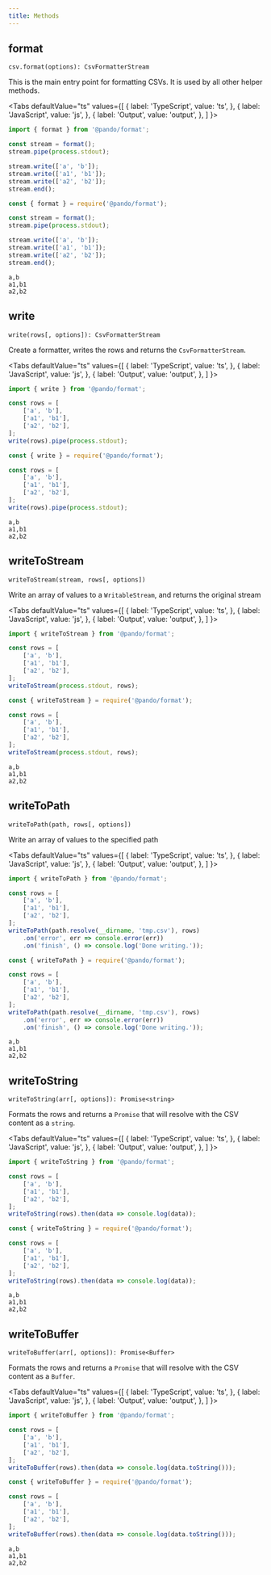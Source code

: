 ```yaml
---
title: Methods
---
```


## format
`csv.format(options): CsvFormatterStream`

This is the main entry point for formatting CSVs. It is used by all other helper methods.

<Tabs
  defaultValue="ts"
  values={[
    { label: 'TypeScript', value: 'ts', },
    { label: 'JavaScript', value: 'js', },
    { label: 'Output', value: 'output', },
  ]
}>
<TabItem value="ts">

```ts
import { format } from '@pando/format';

const stream = format();
stream.pipe(process.stdout);

stream.write(['a', 'b']);
stream.write(['a1', 'b1']);
stream.write(['a2', 'b2']);
stream.end();
```

</TabItem>
<TabItem value="js">

```js
const { format } = require('@pando/format');

const stream = format();
stream.pipe(process.stdout);

stream.write(['a', 'b']);
stream.write(['a1', 'b1']);
stream.write(['a2', 'b2']);
stream.end();
```

</TabItem>
<TabItem value="output">

```
a,b
a1,b1
a2,b2
```

</TabItem>
</Tabs>

## write
`write(rows[, options]): CsvFormatterStream`

Create a formatter, writes the rows and returns the `CsvFormatterStream`.

<Tabs
  defaultValue="ts"
  values={[
    { label: 'TypeScript', value: 'ts', },
    { label: 'JavaScript', value: 'js', },
    { label: 'Output', value: 'output', },
  ]
}>
<TabItem value="ts">

```ts
import { write } from '@pando/format';

const rows = [
    ['a', 'b'],
    ['a1', 'b1'],
    ['a2', 'b2'],
];
write(rows).pipe(process.stdout);
```

</TabItem>
<TabItem value="js">

```js
const { write } = require('@pando/format');

const rows = [
    ['a', 'b'],
    ['a1', 'b1'],
    ['a2', 'b2'],
];
write(rows).pipe(process.stdout);
```

</TabItem>
<TabItem value="output">

```
a,b
a1,b1
a2,b2
```

</TabItem>
</Tabs>

## writeToStream
`writeToStream(stream, rows[, options])`

Write an array of values to a `WritableStream`, and returns the original stream

<Tabs
  defaultValue="ts"
  values={[
    { label: 'TypeScript', value: 'ts', },
    { label: 'JavaScript', value: 'js', },
    { label: 'Output', value: 'output', },
  ]
}>
<TabItem value="ts">

```ts
import { writeToStream } from '@pando/format';

const rows = [
    ['a', 'b'],
    ['a1', 'b1'],
    ['a2', 'b2'],
];
writeToStream(process.stdout, rows);
```

</TabItem>
<TabItem value="js">

```js
const { writeToStream } = require('@pando/format');

const rows = [
    ['a', 'b'],
    ['a1', 'b1'],
    ['a2', 'b2'],
];
writeToStream(process.stdout, rows);
```

</TabItem>
<TabItem value="output">

```
a,b
a1,b1
a2,b2
```

</TabItem>
</Tabs>

## writeToPath
`writeToPath(path, rows[, options])`

Write an array of values to the specified path

<Tabs
  defaultValue="ts"
  values={[
    { label: 'TypeScript', value: 'ts', },
    { label: 'JavaScript', value: 'js', },
    { label: 'Output', value: 'output', },
  ]
}>
<TabItem value="ts">

```ts
import { writeToPath } from '@pando/format';

const rows = [
    ['a', 'b'],
    ['a1', 'b1'],
    ['a2', 'b2'],
];
writeToPath(path.resolve(__dirname, 'tmp.csv'), rows)
    .on('error', err => console.error(err))
    .on('finish', () => console.log('Done writing.'));

```

</TabItem>
<TabItem value="js">

```js
const { writeToPath } = require('@pando/format');

const rows = [
    ['a', 'b'],
    ['a1', 'b1'],
    ['a2', 'b2'],
];
writeToPath(path.resolve(__dirname, 'tmp.csv'), rows)
    .on('error', err => console.error(err))
    .on('finish', () => console.log('Done writing.'));

```

</TabItem>
<TabItem value="output">

```
a,b
a1,b1
a2,b2
```

</TabItem>
</Tabs>

## writeToString
`writeToString(arr[, options]): Promise<string>`

Formats the rows and returns a `Promise` that will resolve with the CSV content as a `string`.

<Tabs
  defaultValue="ts"
  values={[
    { label: 'TypeScript', value: 'ts', },
    { label: 'JavaScript', value: 'js', },
    { label: 'Output', value: 'output', },
  ]
}>
<TabItem value="ts">

```ts
import { writeToString } from '@pando/format';

const rows = [
    ['a', 'b'],
    ['a1', 'b1'],
    ['a2', 'b2'],
];
writeToString(rows).then(data => console.log(data));
```

</TabItem>
<TabItem value="js">

```js
const { writeToString } = require('@pando/format');

const rows = [
    ['a', 'b'],
    ['a1', 'b1'],
    ['a2', 'b2'],
];
writeToString(rows).then(data => console.log(data));
```

</TabItem>
<TabItem value="output">

```
a,b
a1,b1
a2,b2
```

</TabItem>
</Tabs>

## writeToBuffer
`writeToBuffer(arr[, options]): Promise<Buffer>`

Formats the rows and returns a `Promise` that will resolve with the CSV content as a `Buffer`.

<Tabs
  defaultValue="ts"
  values={[
    { label: 'TypeScript', value: 'ts', },
    { label: 'JavaScript', value: 'js', },
    { label: 'Output', value: 'output', },
  ]
}>
<TabItem value="ts">

```ts
import { writeToBuffer } from '@pando/format';

const rows = [
    ['a', 'b'],
    ['a1', 'b1'],
    ['a2', 'b2'],
];
writeToBuffer(rows).then(data => console.log(data.toString()));
```

</TabItem>
<TabItem value="js">

```js
const { writeToBuffer } = require('@pando/format');

const rows = [
    ['a', 'b'],
    ['a1', 'b1'],
    ['a2', 'b2'],
];
writeToBuffer(rows).then(data => console.log(data.toString()));
```

</TabItem>
<TabItem value="output">

```
a,b
a1,b1
a2,b2
```

</TabItem>
</Tabs>
